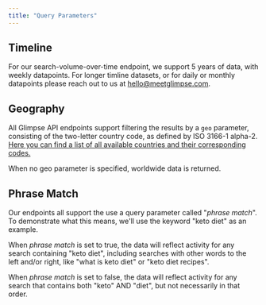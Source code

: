 ```yaml
---
title: "Query Parameters"
---
```


## Timeline

For our search-volume-over-time endpoint, we support 5 years of data, with weekly datapoints. For longer timline datasets, or for daily or monthly datapoints please reach out to us at [hello@meetglimpse.com](mailto:hello@meetglimpse.com.).

## Geography

All Glimpse API endpoints support filtering the results by a `geo` parameter, consisting of the two-letter country code, as defined by ISO 3166-1 alpha-2. [Here you can find a list of all available countries and their corresponding codes. ](https://drive.google.com/file/d/12S2j9CEeHyXFA8gohcrArSk8BBP8_soi/view?usp=sharing)

When no geo parameter is specified, worldwide data is returned.

## Phrase Match

Our endpoints all support the use a query parameter called "_phrase match_". To demonstrate what this means, we'll use the keyword "keto diet" as an example.

When _phrase match_ is set to true, the data will reflect activity for any search containing "keto diet", including searches with other words to the left and/or right, like "what is keto diet" or "keto diet recipes".

When _phrase match_ is set to false, the data will reflect activity for any search that contains both "keto" AND "diet", but not necessarily in that order.